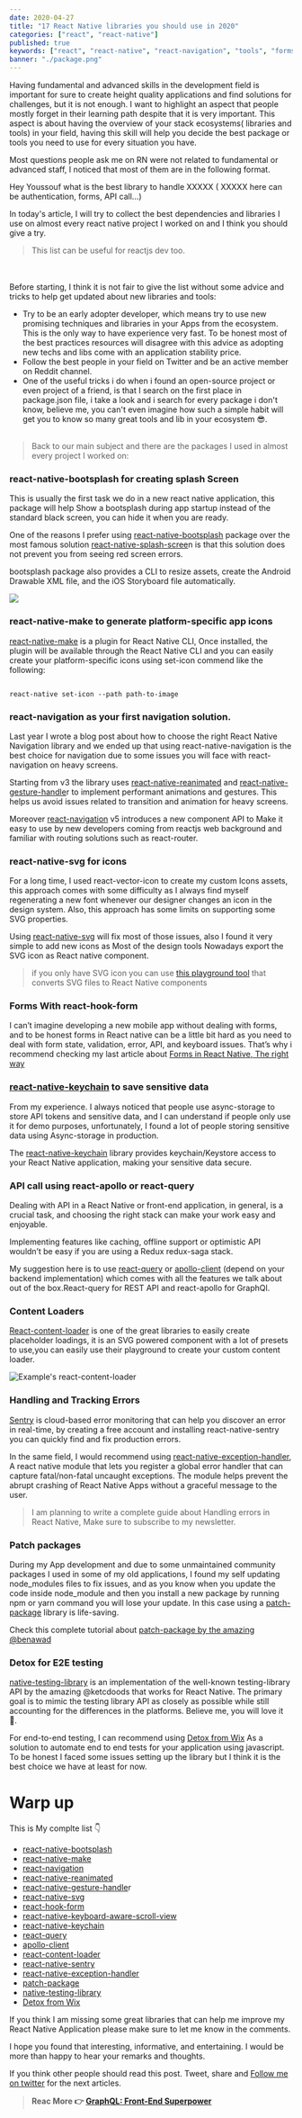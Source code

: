 ```yaml
---
date: 2020-04-27
title: "17 React Native libraries you should use in 2020"
categories: ["react", "react-native"]
published: true
keywords: ["react", "react-native", "react-navigation", "tools", "forms"]
banner: "./package.png"
---
```


Having fundamental and advanced skills in the development field is important for sure to create height quality applications and find solutions for challenges, but it is not enough. I want to highlight an aspect that people mostly forget in their learning path despite that it is very important. This aspect is about having the overview of your stack ecosystems( libraries and tools) in your field, having this skill will help you decide the best package or tools you need to use for every situation you have.

Most questions people ask me on RN were not related to fundamental or advanced staff, I noticed that most of them are in the following format.

Hey Youssouf what is the best library to handle XXXXX ( XXXXX here can be authentication, forms, API call…)

In today's article, I will try to collect the best dependencies and libraries I use on almost every react native project I worked on and I think you should give a try.

> This list can be useful for reactjs dev too.

<br />
<br />
Before starting, I think it is not fair to give the list without some advice and
tricks to help get updated about new libraries and tools:

- Try to be an early adopter developer, which means try to use new promising techniques and libraries in your Apps from the ecosystem. This is the only way to have experience very fast. To be honest most of the best practices resources will disagree with this advice as adopting new techs and libs come with an application stability price.
- Follow the best people in your field on Twitter and be an active member on Reddit channel.
- One of the useful tricks i do when i found an open-source project or even project of a friend, is that I search on the first place in package.json file, i take a look and i search for every package i don't know, believe me, you can't even imagine how such a simple habit will get you to know so many great tools and lib in your ecosystem 😎.
  <br />
  <br />

> Back to our main subject and there are the packages I used in almost every project I worked on:

### react-native-bootsplash for creating splash Screen

This is usually the first task we do in a new react native application, this package will help Show a bootsplash during app startup instead of the standard black screen, you can hide it when you are ready.

One of the reasons I prefer using [react-native-bootsplash](https://github.com/zoontek/react-native-bootsplash) package over the most famous solution [react-native-splash-scree](https://github.com/crazycodeboy/react-native-splash-screen)n is that this solution does not prevent you from seeing red screen errors.

bootsplash package also provides a CLI to resize assets, create the Android Drawable XML file, and the iOS Storyboard file automatically.

![](https://lh4.googleusercontent.com/FpN1DFC_iAmBRrFgxtf66fH5VvXmabYefFAuaJPS72rtPwQq32wN4GcCfhfy6TGECJnsHdClTQrYci-dR2V3LwtJ7EdypZ2ut_zjh0ZLuFocxIgquDtx8Ydl719rtchWyIGER1U)

### react-native-make to generate platform-specific app icons

[react-native-make](https://github.com/bamlab/react-native-make) is a plugin for React Native CLI, Once installed, the plugin will be available through the React Native CLI and you can easily create your platform-specific icons using set-icon commend like the following:

```

react-native set-icon --path path-to-image

```

### react-navigation as your first navigation solution.

Last year I wrote a blog post about how to choose the right React Native Navigation library and we ended up that using react-native-navigation is the best choice for navigation due to some issues you will face with react-navigation on heavy screens.

Starting from v3 the library uses [react-native-reanimated](https://software-mansion.github.io/react-native-reanimated/) and [react-native-gesture-handle](https://software-mansion.github.io/react-native-gesture-handler/docs/getting-started.html)r to implement performant animations and gestures. This helps us avoid issues related to transition and animation for heavy screens.

Moreover [react-navigation](https://reactnavigation.org/) v5 introduces a new component API to Make it easy to use by new developers coming from reactjs web background and familiar with routing solutions such as react-router.

### react-native-svg for icons

For a long time, I used react-vector-icon to create my custom Icons assets, this approach comes with some difficulty as I always find myself regenerating a new font whenever our designer changes an icon in the design system. Also, this approach has some limits on supporting some SVG properties.

Using [react-native-svg](https://github.com/react-native-community/react-native-svg) will fix most of those issues, also I found it very simple to add new icons as Most of the design tools Nowadays export the SVG icon as React native component.

> if you only have SVG icon you can use [this playground tool](https://react-svgr.com/playground/) that converts SVG files to React Native components

### Forms With react-hook-form

I can’t imagine developing a new mobile app without dealing with forms, and to be honest forms in React native can be a little bit hard as you need to deal with form state, validation, error, API, and keyboard issues. That’s why i recommend checking my last article about [Forms in React Native, The right way](https://elazizi.com/forms-in-react-native-the-right-way)

### [react-native-keychain](https://github.com/oblador/react-native-keychain) to save sensitive data

From my experience. I always noticed that people use async-storage to store API tokens and sensitive data, and I can understand if people only use it for demo purposes, unfortunately, I found a lot of people storing sensitive data using Async-storage in production.

The [react-native-keychain](https://github.com/oblador/react-native-keychain) library provides keychain/Keystore access to your React Native application, making your sensitive data secure.

### API call using react-apollo or react-query

Dealing with API in a React Native or front-end application, in general, is a crucial task, and choosing the right stack can make your work easy and enjoyable.

Implementing features like caching, offline support or optimistic API wouldn’t be easy if you are using a Redux redux-saga stack.

My suggestion here is to use [react-query](https://github.com/tannerlinsley/react-query) or [apollo-client](https://www.apollographql.com/docs/react/) (depend on your backend implementation) which comes with all the features we talk about out of the box.React-query for REST API and react-apollo for GraphQl.

### Content Loaders

[React-content-loader](https://github.com/danilowoz/react-content-loader) is one of the great libraries to easily create placeholder loadings, it is an SVG powered component with a lot of presets to use,you can easily use their playground to create your custom content loader.

![Example's react-content-loader](https://lh6.googleusercontent.com/DIH8ui53vzo25aEA3-yPbSz2g2P_PF3X8U7Z0khUIBaaMS-dnnwIWeI_C6Ft6k2com-BMN1vECD5IdfFcRVPIhKJzx6V4_nCVWqeDI27j0x7fcfvEMF-f1LfDMTPvXrrZuVzyE0)

### Handling and Tracking Errors

[Sentry](https://github.com/getsentry/sentry-react-native) is cloud-based error monitoring that can help you discover an error in real-time, by creating a free account and installing react-native-sentry you can quickly find and fix production errors.

In the same field, I would recommend using [react-native-exception-handler](https://github.com/master-atul/react-native-exception-handler), A react native module that lets you register a global error handler that can capture fatal/non-fatal uncaught exceptions. The module helps prevent the abrupt crashing of React Native Apps without a graceful message to the user.

> I am planning to write a complete guide about Handling errors in React Native, Make sure to subscribe to my newsletter.

### Patch packages

During my App development and due to some unmaintained community packages I used in some of my old applications, I found my self updating node_modules files to fix issues, and as you know when you update the code inside node_module and then you install a new package by running npm or yarn command you will lose your update. In this case using a [patch-package](https://github.com/ds300/patch-package) library is life-saving.

Check this complete tutorial about [patch-package by the amazing @benawad](https://www.youtube.com/watch?v=2AVs-Yh1bS8)

### Detox for E2E testing

[native-testing-library](https://github.com/testing-library/native-testing-library) is an implementation of the well-known testing-library API by the amazing @ketcdoods that works for React Native. The primary goal is to mimic the testing library API as closely as possible while still accounting for the differences in the platforms. Believe me, you will love it 🥰.

For end-to-end testing, I can recommend using [Detox from Wix](https://github.com/wix/Detox) As a solution to automate end to end tests for your application using javascript. To be honest I faced some issues setting up the library but I think it is the best choice we have at least for now.

# Warp up

This is My complte list 👇

- [react-native-bootsplash](https://github.com/zoontek/react-native-bootsplash)
- [react-native-make](https://github.com/bamlab/react-native-make)
- [react-navigation](https://reactnavigation.org/)
- [react-native-reanimated](https://software-mansion.github.io/react-native-reanimated/)
- [react-native-gesture-handle](https://software-mansion.github.io/react-native-gesture-handler/docs/getting-started.html)r
- [react-native-svg](https://github.com/react-native-community/react-native-svg)
- [react-hook-form](https://react-hook-form.com/)
- [react-native-keyboard-aware-scroll-view](https://github.com/APSL/react-native-keyboard-aware-scroll-view)
- [react-native-keychain](https://github.com/oblador/react-native-keychain)
- [react-query](https://github.com/tannerlinsley/react-query)
- [apollo-client](https://www.apollographql.com/docs/react/)
- [react-content-loader](https://github.com/danilowoz/react-content-loader)
- [react-native-sentry](https://github.com/getsentry/sentry-react-native)
- [react-native-exception-handler](https://github.com/master-atul/react-native-exception-handler)
- [patch-package](https://github.com/ds300/patch-package)
- [native-testing-library](https://github.com/testing-library/native-testing-library)
- [Detox from Wix](https://github.com/wix/Detox)

If you think I am missing some great libraries that can help me improve my React Native Application please make sure to let me know in the comments.

I hope you found that interesting, informative, and entertaining. I would be more than happy to hear your remarks and thoughts.

If you think other people should read this post. Tweet, share and [Follow me on twitter](https://twitter.com/ElaziziYoussouf) for the next articles.

> **Reac More 👉 [GraphQL: Front-End Superpower](https://elazizi.com/graph-ql-front-end-superpower)**

